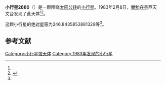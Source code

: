 {{Infobox planet
| bgcolour = #FFFFC0
| name = 2880 Nihondaira
| symbol = 
| image = 
| caption = 
| discovery = yes
| discovery_ref = 
| discoverer = [[關勉|關勉]]
| discovery_site = [[芸西天文台|芸西天文台]] 
| discovered = 1983年2月8日
| designations = yes
| mp_name = 
| named_after = 
| alt_names = 1983 CA/ 1935 RH / 1935 SW / 1948 QK / 1951 LU / 1958 TK / 1967 GM / 1971 UW1 / 1977 JK / 1980 FL10
| mp_category = [[主带小行星|主带小行星]]
| orbit_ref = <ref name="a">[http://ssd.jpl.nasa.gov/sbdb.cgi?sstr=2880 2880 Nihondaira] {{Wayback|url=http://ssd.jpl.nasa.gov/sbdb.cgi?sstr=2880 |date=20200926064944 }}，小行星數據庫瀏覽器（JPL Small-Body Database Browser）－[[美国国家航空航天局|美国国家航空航天局]]喷气推进实验室</ref>
| epoch = 2456400.5 (2013年4月18日更新)
| aphelion = {{convert|2.574777186269644|AU|km|3|abbr=on|lk=out}}
| perihelion = {{convert|1.831459773847126|AU|km|3|abbr=on}}
| semimajor = {{convert|2.203118480058385|AU|km|3|abbr=on}}
| eccentricity = 0.16869665
| period = 1194.414885 [[日|日]]<br />3.27[[儒略年|儒略年]]
| avg_speed = 
| inclination = 5.738206028098638
| asc_node = 39.72261269435305
| mean_anomaly = 
| arg_peri = 246.8435853881329
| satellites = 
| physical_characteristics = yes
| dimensions = 
| mass = 
| density = 
| surface_grav = 
| escape_velocity = 
| sidereal_day = 
| axial_tilt = 
| pole_ecliptic_lat = 
| pole_ecliptic_lon = 
| albedo = 
| temperatures= 
| temp_name1 = 
| mean_temp_1 = 
| max_temp_1 = 
| temp_name2 = 
| max_temp_2 = 
| spectral_type = 
| abs_magnitude = 246.8435853881329
}}

'''小行星2880'''（{{lang-en|2880 Nihondaira}}）是一颗围绕[[太阳|太阳]][[公转|公转]]的[[小行星|小行星]]。1983年2月8日，[[關勉|關勉]]在芸西天文台发现了此天体<ref name="a" /><ref>{{cite news|title=小行星列表|url=http://cfa-www.harvard.edu/iau/lists/NumberedMPs.txt|accessdate=2013-07-08|newspaper=哈佛大学|archive-date=2008-05-17|archive-url=https://web.archive.org/web/20080517010638/http://cfa-www.harvard.edu/iau/lists/NumberedMPs.txt|dead-url=no}}</ref>。

这颗小行星的[[绝对星等|绝对星等]]为246.8435853881329等<ref name="a" />。

==参考文献==
{{reflist}}
{{Minor Planet Number|[[小行星2879|小行星2879]]|[[小行星2881|小行星2881]]}}

{{小天体}}

[[Category:小行星带天体|Category:小行星带天体]]
[[Category:1983年发现的小行星|Category:1983年发现的小行星]]

{{asteroid-stub}}